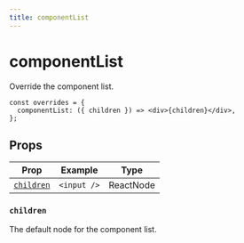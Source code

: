 ```yaml
---
title: componentList
---
```


# componentList

Override the component list.

```tsx copy
const overrides = {
  componentList: ({ children }) => <div>{children}</div>,
};
```

## Props

| Prop                    | Example     | Type      |
| ----------------------- | ----------- | --------- |
| [`children`](#children) | `<input />` | ReactNode |

### `children`

The default node for the component list.
